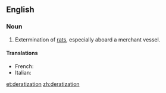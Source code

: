 ==English==

===Noun===
{{en-noun}}

# {{humorous|or|nonstandard}} Extermination of [[rat]]s, especially aboard a merchant vessel.

====Translations====
{{trans-top|deratization}}
* French: {{t+|fr|dératisation|f}}
*Italian: {{t-|it|derattizzazione|f}}
{{trans-mid}}

{{trans-bottom}}

[[et:deratization]]
[[zh:deratization]]